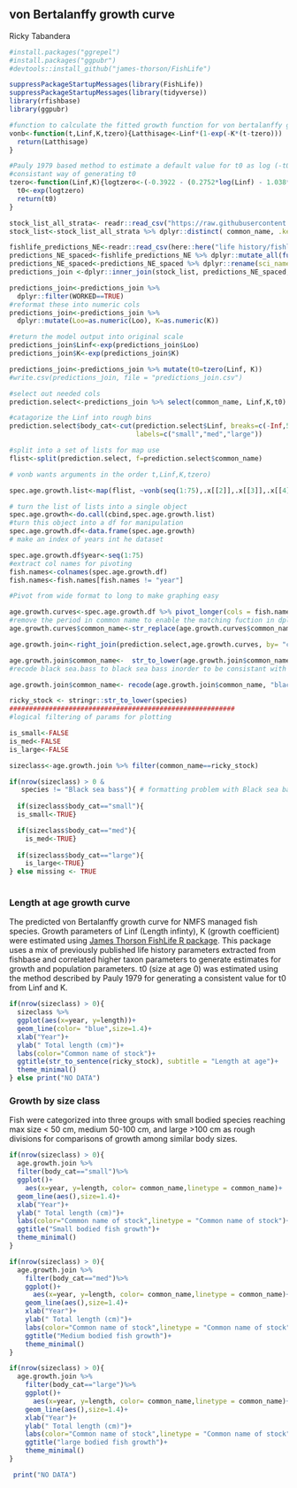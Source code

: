 ## von Bertalanffy growth curve

Ricky Tabandera

```r
#install.packages("ggrepel")
#install.packages("ggpubr")
#devtools::install_github("james-thorson/FishLife")

suppressPackageStartupMessages(library(FishLife))
suppressPackageStartupMessages(library(tidyverse))
library(rfishbase)
library(ggpubr)
```



```r

#function to calculate the fitted growth function for von bertalanffy growth curve
vonb<-function(t,Linf,K,tzero){Latthisage<-Linf*(1-exp(-K*(t-tzero)))
  return(Latthisage)
}

#Pauly 1979 based method to estimate a default value for t0 as log (-t0) = -0.3922 - 0.2752 log Linf - 1.038 log K
#consistant way of generating t0  
tzero<-function(Linf,K){logtzero<-(-0.3922 - (0.2752*log(Linf) - 1.038*log(K)))
  t0<-exp(logtzero)
  return(t0)  
}  

stock_list_all_strata<- readr::read_csv("https://raw.githubusercontent.com/NOAA-EDAB/ECSA/master/data/stock_list.csv")
stock_list<-stock_list_all_strata %>% dplyr::distinct( common_name, .keep_all=TRUE)

fishlife_predictions_NE<-readr::read_csv(here::here("life history/fishlife","FishLife_extracted_data_11.16.20_northeast.csv"))
predictions_NE_spaced<-fishlife_predictions_NE %>% dplyr::mutate_all(funs(str_replace(., "\\_", " ")))
predictions_NE_spaced<-predictions_NE_spaced %>% dplyr::rename(sci_name = Species)
predictions_join <-dplyr::inner_join(stock_list, predictions_NE_spaced, by="sci_name" )

predictions_join<-predictions_join %>% 
  dplyr::filter(WORKED==TRUE)
#reformat these into numeric cols
predictions_join<-predictions_join %>% 
  dplyr::mutate(Loo=as.numeric(Loo), K=as.numeric(K))

#return the model output into original scale
predictions_join$Linf<-exp(predictions_join$Loo)
predictions_join$K<-exp(predictions_join$K)

predictions_join<-predictions_join %>% mutate(t0=tzero(Linf, K))
#write.csv(predictions_join, file = "predictions_join.csv")

#select out needed cols
prediction.select<-predictions_join %>% select(common_name, Linf,K,t0)

#catagorize the Linf into rough bins
prediction.select$body_cat<-cut(prediction.select$Linf, breaks=c(-Inf,50, 100, Inf), 
                                labels=c("small","med","large"))

#split into a set of lists for map use
flist<-split(prediction.select, f=prediction.select$common_name)

# vonb wants arguments in the order t,Linf,K,tzero)

spec.age.growth.list<-map(flist, ~vonb(seq(1:75),.x[[2]],.x[[3]],.x[[4]]))

# turn the list of lists into a single object
spec.age.growth<-do.call(cbind,spec.age.growth.list)
#turn this object into a df for manipulation
spec.age.growth.df<-data.frame(spec.age.growth)
# make an index of years int he dataset 

spec.age.growth.df$year<-seq(1:75)
#extract col names for pivoting 
fish.names<-colnames(spec.age.growth.df)
fish.names<-fish.names[fish.names != "year"]

#Pivot from wide format to long to make graphing easy

age.growth.curves<-spec.age.growth.df %>% pivot_longer(cols = fish.names,names_to = "common_name", values_to = "length" )
#remove the period in common name to enable the matching fuction in dplyr join
age.growth.curves$common_name<-str_replace(age.growth.curves$common_name,"\\."," " )

age.growth.join<-right_join(prediction.select,age.growth.curves, by= "common_name")

age.growth.join$common_name<-  str_to_lower(age.growth.join$common_name)
#recode black sea.bass to black sea bass inorder to be consistant with other datasets 

age.growth.join$common_name<- recode(age.growth.join$common_name, "black sea.bass" = "black sea bass")
```

```r
ricky_stock <- stringr::str_to_lower(species)
#########################################################
#logical filtering of params for plotting

is_small<-FALSE
is_med<-FALSE
is_large<-FALSE

sizeclass<-age.growth.join %>% filter(common_name==ricky_stock)

if(nrow(sizeclass) > 0 &
   species != "Black sea bass"){ # formatting problem with Black sea bass, omit for now
  
  if(sizeclass$body_cat=="small"){
  is_small<-TRUE}

  if(sizeclass$body_cat=="med"){
    is_med<-TRUE}
  
  if(sizeclass$body_cat=="large"){
    is_large<-TRUE}
} else missing <- TRUE
 
```

### Length at age growth curve

The predicted von Bertalanffy growth curve for NMFS managed fish species. Growth parameters of Linf (Length infinty), K (growth coefficient)
were estimated using [James Thorson FishLife R package](https://github.com/James-Thorson-NOAA/FishLife). This package uses a mix of previously published life history parameters extracted from fishbase and correlated higher taxon parameters to generate estimates for growth and population parameters. t0 (size at age 0) was estimated using the method described by Pauly 1979 for generating a consistent value for t0 from Linf and K. 

```r
if(nrow(sizeclass) > 0){
  sizeclass %>%
  ggplot(aes(x=year, y=length))+
  geom_line(color= "blue",size=1.4)+
  xlab("Year")+
  ylab(" Total length (cm)")+
  labs(color="Common name of stock")+
  ggtitle(str_to_sentence(ricky_stock), subtitle = "Length at age")+
  theme_minimal()
} else print("NO DATA")

```

### Growth by size class

Fish were categorized into three groups with small bodied species reaching max size < 50 cm, medium 50-100 cm, and large >100 cm as rough divisions for comparisons of growth among similar body sizes.

```r

if(nrow(sizeclass) > 0){
  age.growth.join %>%
  filter(body_cat=="small")%>%
  ggplot()+
    aes(x=year, y=length, color= common_name,linetype = common_name)+
  geom_line(aes(),size=1.4)+
  xlab("Year")+
  ylab(" Total length (cm)")+
  labs(color="Common name of stock",linetype = "Common name of stock")+
  ggtitle("Small bodied fish growth")+
  theme_minimal()
}

```

```r
if(nrow(sizeclass) > 0){
  age.growth.join %>%
    filter(body_cat=="med")%>%
    ggplot()+
      aes(x=year, y=length, color= common_name,linetype = common_name)+
    geom_line(aes(),size=1.4)+
    xlab("Year")+
    ylab(" Total length (cm)")+
    labs(color="Common name of stock",linetype = "Common name of stock")+
    ggtitle("Medium bodied fish growth")+
    theme_minimal()
} 

```

```r
if(nrow(sizeclass) > 0){
  age.growth.join %>%
    filter(body_cat=="large")%>%
    ggplot()+
      aes(x=year, y=length, color= common_name,linetype = common_name)+
    geom_line(aes(),size=1.4)+
    xlab("Year")+
    ylab(" Total length (cm)")+
    labs(color="Common name of stock",linetype = "Common name of stock")+
    ggtitle("large bodied fish growth")+
    theme_minimal()
} 

```

```r
 print("NO DATA")
```